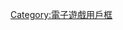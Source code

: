 {{Userbox-2
  |border-c = #000000
  |border-s = 1
  |id1-c    = #87CEFA
  |id1-s    = 10
  |id1-fc   = #FFFFFF
  |id2-c    = #7FFFD4
  |id2-s    = 14
  |id2-fc   = #000000
  |info-c   = #FFFFFF
  |info-s   = 10
  |info-fc  = #000000
  |id1      = {{lang|ja|ダン<br>ボール<br>戦機}}
  |id2      = LBX
  |info     = 這個用戶是一位'''[[紙箱戰機|LBX操作者]]'''。<small>''必殺技!''</small>
  |usercategory  = 喜歡紙箱戰機系列的維基人
}}
<noinclude>[[Category:電子遊戲用戶框]]</noinclude>